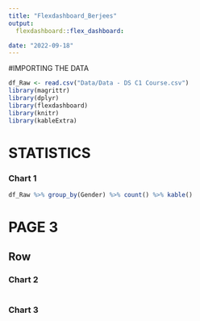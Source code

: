 ```yaml
---
title: "Flexdashboard_Berjees"
output: 
  flexdashboard::flex_dashboard:

date: "2022-09-18"
---
```

#IMPORTING THE DATA
```r
df_Raw <- read.csv("Data/Data - DS C1 Course.csv")
library(magrittr)
library(dplyr) 
library(flexdashboard)
library(knitr)
library(kableExtra)
```
# STATISTICS    
### Chart 1
    
```r
df_Raw %>% group_by(Gender) %>% count() %>% kable()
```
# PAGE 3   
Row
-------------------------------------
   
### Chart 2

```r
```   
 
### Chart 3
    
```r
```


